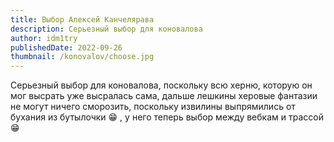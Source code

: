 ```yaml
---
title: Выбор Алексей Канчелярава
description: Серьезный выбор для коновалова
author: idm1try
publishedDate: 2022-09-26
thumbnail: /konovalov/choose.jpg
---
```


Серьезный выбор для коновалова, поскольку всю херню, которую он мог высрать уже высралась сама,
дальше лешкины херовые фантазии не могут ничего сморозить, поскольку извилины выпрямились от бухания
из бутылочки 😁 , у него теперь выбор между вебкам и трассой 😁
